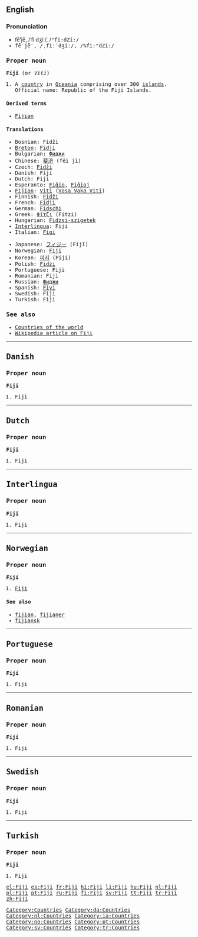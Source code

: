 {{see|fiji}}
==English==

===Pronunciation===
*fē'''′'''jē, /ˈfiːdʒiː/, /<tt>"fi:dZi:<tt>/
*fē′jē'''′''', /ˌfiːˈdʒiː/, /<tt>%fi:"dZi:<tt>/

===Proper noun===
'''Fiji''' (or ''Viti'')

# A [[country]] in [[Oceania]] comprising over 300 [[island]]s. Official name: Republic of the Fiji Islands.

====Derived terms====
*[[Fijian]]

====Translations====
{{top}}
*Bosnian: Fidži {{m}}
*[[Breton]]: [[Fidji]]
*Bulgarian: [[Фиджи]]
*Chinese: [[斐济]] (fěi jì)
* Czech: [[Fidži]]
*Danish: Fiji
*Dutch: Fiji
*Esperanto: [[Fiĝio]], [[Fiĝioj]]
*[[Fijian]]: [[Viti]] ([[:fj:Viti|Vosa Vaka Viti]])
*Finnish: [[Fidži]]
*French: [[Fidji]]
*German: [[Fidschi]]
*Greek: [[Φίτζι]] (Fítzi) {{n}}
*Hungarian: [[Fidzsi-szigetek]]
*[[Interlingua]]: Fiji
*Italian: [[Figi]]
{{mid}}
*Japanese: [[フィジー]] (Fijī)
*Norwegian: [[#Norwegian|Fiji]]
*Korean: [[피지]] (Piji)
*Polish: [[Fidżi]]
*Portuguese: Fiji
*Romanian: Fiji
*Russian: [[Фиджи]]
*Spanish: [[Fiyi]]
*Swedish: Fiji
*Turkish: Fiji
{{bottom}}

===See also===
* [[Appendix:Countries of the world|Countries of the world]]
*[[w:Fiji|Wikipedia article on Fiji]]

[[Category:Countries]]

----

==Danish==

===Proper noun===
'''Fiji'''

# Fiji

[[Category:da:Countries]]

----

==Dutch==

===Proper noun===
'''Fiji'''

# Fiji

[[Category:nl:Countries]]

----

==Interlingua==

===Proper noun===
'''Fiji'''

# Fiji

[[Category:ia:Countries]]

----

==Norwegian==

===Proper noun===
'''Fiji'''

# [[#English|Fiji]]

====See also====
*[[fijian]], [[fijianer]]
*[[fijiansk]]

[[Category:no:Countries]]

----

==Portuguese==

===Proper noun===
'''Fiji'''

# Fiji

[[Category:pt:Countries]]

----

==Romanian==

===Proper noun===
'''Fiji'''

# Fiji

----

==Swedish==

===Proper noun===
'''Fiji'''

# Fiji

[[Category:sv:Countries]]

----

==Turkish==

===Proper noun===
'''Fiji'''

# Fiji

[[Category:tr:Countries]]

[[el:Fiji]]
[[es:Fiji]]
[[fr:Fiji]]
[[hi:Fiji]]
[[li:Fiji]]
[[hu:Fiji]]
[[nl:Fiji]]
[[pl:Fiji]]
[[pt:Fiji]]
[[ru:Fiji]]
[[fi:Fiji]]
[[sv:Fiji]]
[[tt:Fiji]]
[[tr:Fiji]]
[[zh:Fiji]]